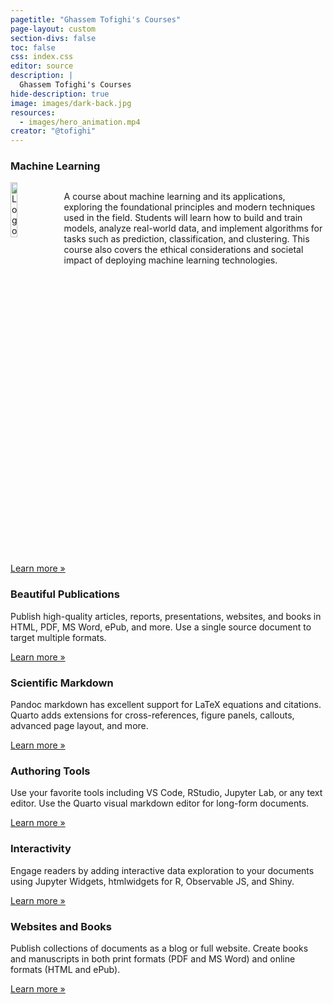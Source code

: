 ```yaml
---
pagetitle: "Ghassem Tofighi's Courses"
page-layout: custom
section-divs: false
toc: false
css: index.css
editor: source
description: | 
  Ghassem Tofighi's Courses
hide-description: true
image: images/dark-back.jpg
resources: 
  - images/hero_animation.mp4
creator: "@tofighi"
---
```



::: {.hello-quarto .alt-background}
::: {.content-block}




::: {.grid}
:::
:::
:::


::: {.content-block}
::: {.features}

::: {.feature}
### Machine Learning
<div style="overflow: hidden;">
  <img src="images/logo.svg" alt="Logo" style="width: 15%; max-width: 100px; height: auto; float: left; margin: 0 10px 10px 0;">
  <p>
    A course about machine learning and its applications, exploring the foundational principles and modern techniques used in the field. 
    Students will learn how to build and train models, analyze real-world data, and implement algorithms for tasks such as prediction, classification, and clustering. 
    This course also covers the ethical considerations and societal impact of deploying machine learning technologies.
  </p>
</div>


::: {.learn-more}
[Learn more »](docs/computations/python.qmd)
:::
:::

::: {.feature}
### Beautiful Publications
Publish high-quality articles, reports, presentations, websites, and books in HTML, PDF, MS Word, ePub, and more. Use a single source document to target multiple formats.

::: {.learn-more}
[Learn more »](docs/output-formats/all-formats.qmd)
:::
:::

::: {.feature}
### Scientific Markdown
Pandoc markdown has excellent support for LaTeX equations and citations. Quarto adds extensions for cross-references, figure panels, callouts, advanced page layout, and more.

::: {.learn-more}
[Learn more »](docs/authoring/markdown-basics.qmd)
:::
:::

::: {.feature}
### Authoring Tools
Use your favorite tools including VS Code, RStudio, Jupyter Lab, or any text editor. Use the Quarto visual markdown editor for long-form documents.

::: {.learn-more}
[Learn more »](docs/tools/jupyter-lab.qmd)
:::
:::

::: {.feature}
### Interactivity
Engage readers by adding interactive data exploration to your documents using Jupyter Widgets, htmlwidgets for R, Observable JS, and Shiny.

::: {.learn-more}
[Learn more »](docs/interactive/)
:::
:::

::: {.feature}
### Websites and Books
Publish collections of documents as a blog or full website. Create books and manuscripts in both print formats (PDF and MS Word) and online formats (HTML and ePub).

::: {.learn-more}
[Learn more »](docs/websites/)
:::
:::

:::
:::


::: {.get-started .alt-background}
::: {.content-block}
:::
:::
